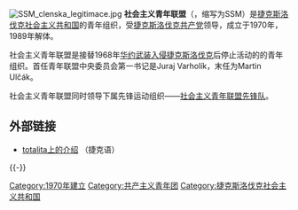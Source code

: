 {{Infobox Political Youth Organization
| name_Chinese =社会主义青年联盟
| name_native = {{lang|cs|Socialistický svaz mládeže}}
|logo = [[File:Emblem_of_Socialist_Youth_Union_of_Czechoslovakia.svg|200px]]
|chairman = 
|foundation = 1970年
|dissolved = 1989年
|headquarters = [[布拉格|布拉格]]
|ideology = [[共产主义|共产主义]]<br>[[马克思列宁主义|马克思列宁主义]]
|international = [[世界民主青年联盟|世界民主青年联盟]]
|membership = 
|age = 15-35岁
|secretary = 
|mother_party = [[捷克斯洛伐克共产党|捷克斯洛伐克共产党]]
|website = 
}}
[[File:SSM_clenska_legitimace.jpg|thumb]]
'''社会主义青年联盟'''（{{lang-cs|Socialistický svaz mládeže}}，缩写为SSM）是[[捷克斯洛伐克社会主义共和国|捷克斯洛伐克社会主义共和国]]的青年组织，受[[捷克斯洛伐克共产党|捷克斯洛伐克共产党]]领导，成立于1970年，1989年解体。

社会主义青年联盟是接替1968年[[布拉格之春|华约武装入侵捷克斯洛伐克]]后停止活动的{{link-cs|捷克斯洛伐克青年团|Československý svaz mládeže}}的青年组织。首任青年联盟中央委员会第一书记是Juraj Varholík，末任为Martin Ulčák。

社会主义青年联盟同时领导下属先锋运动组织——[[社会主义青年联盟先锋队|社会主义青年联盟先锋队]]。

==外部链接==
* [http://www.totalita.cz/vysvetlivky/csm.php totalita上的介绍] {{Wayback|url=http://www.totalita.cz/vysvetlivky/csm.php |date=20141014083159 }}（捷克语）

{{-}}
{{共产主义青年团}}

[[Category:1970年建立|Category:1970年建立]]
[[Category:共产主义青年团|Category:共产主义青年团]]
[[Category:捷克斯洛伐克社会主义共和国|Category:捷克斯洛伐克社会主义共和国]]